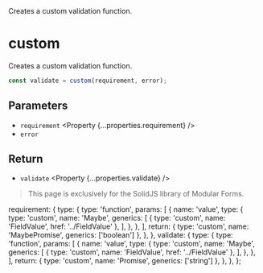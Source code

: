 
<Title>custom</Title>
<Description>Creates a custom validation function.</Description>

# custom

<Solid block>

Creates a custom validation function.

```ts
const validate = custom(requirement, error);
```

## Parameters

- `requirement` <Property {...properties.requirement} />
- `error` <Property type="string" />

## Return

- `validate` <Property {...properties.validate} />

</Solid>

<Qwik block>

<HttpStatusCode code={404} />

> This page is exclusively for the SolidJS library of Modular Forms.

</Qwik>

  requirement: {
    type: {
      type: 'function',
      params: [
        {
          name: 'value',
          type: {
            type: 'custom',
            name: 'Maybe',
            generics: [
              { type: 'custom', name: 'FieldValue', href: '../FieldValue' },
            ],
          },
        },
      ],
      return: { type: 'custom', name: 'MaybePromise', generics: ['boolean'] },
    },
  },
  validate: {
    type: {
      type: 'function',
      params: [
        {
          name: 'value',
          type: {
            type: 'custom',
            name: 'Maybe',
            generics: [
              { type: 'custom', name: 'FieldValue', href: '../FieldValue' },
            ],
          },
        },
      ],
      return: { type: 'custom', name: 'Promise', generics: ['string'] },
    },
  },
};

